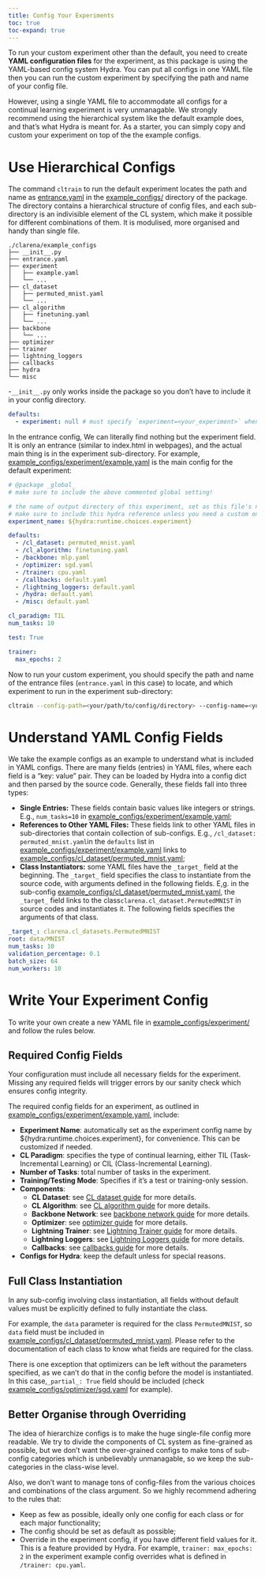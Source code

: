 ```yaml
---
title: Config Your Experiments
toc: true
toc-expand: true
---
```


To run your custom experiment other than the default, you need to create **YAML configuration files** for the experiment, as this package is using the YAML-based config system Hydra. You can put all configs in one YAML file then you can run the custom experiment by specifying the path and name of your config file.

However, using a single YAML file to accommodate all configs for a continual learning experiment is very unmanagable. We strongly recommend using the hierarchical system like the default example does, and that's what Hydra is meant for. As a starter, you can simply copy and custom your experiment on top of the the example configs.

# Use Hierarchical Configs

The command `cltrain` to run the default experiment locates the path and name as [entrance.yaml](https://github.com/pengxiang-wang/continual-learning-arena/tree/main/clarena/example_configs/entrance.yaml) in the [example_configs/](https://github.com/pengxiang-wang/continual-learning-arena/tree/main/clarena/example_configs/) directory of the package. The directory contains a hierarchical structure of config files, and each sub-directory is an indivisible element of the CL system, which make it possible for different combinations of them. It is modulised, more organised and handy than single file.

```plain
./clarena/example_configs
├── __init__.py
├── entrance.yaml
├── experiment
│   ├── example.yaml
│   └── ...
├── cl_dataset
│   ├── permuted_mnist.yaml
│   └── ...
├── cl_algorithm
│   ├── finetuning.yaml
│   └── ...
├── backbone
│   └── ...
├── optimizer
├── trainer
├── lightning_loggers
├── callbacks
├── hydra
└── misc
```

::: { .callout-note }
-`__init__.py` only works inside the package so you don't have to include it in your config directory.
:::

```.yaml
defaults:
  - experiment: null # must specify `experiment=<your_experiment>` when running relative command
```

In the entrance config, We can literally find nothing but the experiment field. It is only an entrance (similar to index.html in webpages), and the actual main thing is in the experiment sub-directory. For example, [example_configs/experiment/example.yaml](https://github.com/pengxiang-wang/continual-learning-arena/tree/main/clarena/example_configs/experiment/example.yaml) is the main config for the default experiment:


```.yaml
# @package _global_
# make sure to include the above commented global setting!

# the name of output directory of this experiment, set as this file's name
# make sure to include this hydra reference unless you need a custom one
experiment_name: ${hydra:runtime.choices.experiment}

defaults:
  - /cl_dataset: permuted_mnist.yaml
  - /cl_algorithm: finetuning.yaml
  - /backbone: mlp.yaml
  - /optimizer: sgd.yaml
  - /trainer: cpu.yaml
  - /callbacks: default.yaml
  - /lightning_loggers: default.yaml
  - /hydra: default.yaml
  - /misc: default.yaml

cl_paradigm: TIL
num_tasks: 10

test: True

trainer:
  max_epochs: 2
```

Now to run your custom experiment, you should specify the path and name of the entrance files (`entrance.yaml` in this case) to locate, and which experiment to run in the experiment sub-directory:

```bash
cltrain --config-path=<your/path/to/config/directory> --config-name=<your-config-name> experiment=<your-experiment-name>
```


# Understand YAML Config Fields

We take the example configs as an example to understand what is included in YAML configs. There are many fields (entries) in YAML files, where each field is a "key: value" pair. They can be loaded by Hydra into a config dict and then parsed by the source code. Generally, these fields fall into three types:

- **Single Entries:** These fields contain basic values like integers or strings. E.g., `num_tasks=10 ` in [example_configs/experiment/example.yaml](https://github.com/pengxiang-wang/continual-learning-arena/tree/main/clarena/example_configs/experiment/example.yaml);
- **References to Other YAML Files:** These fields link to other YAML files in sub-directories that contain collection of sub-configs. E.g., `/cl_dataset: permuted_mnist.yaml`in the `defaults` list in [example_configs/experiment/example.yaml](https://github.com/pengxiang-wang/continual-learning-arena/tree/main/clarena/example_configs/experiment/example.yaml) links to [example_configs/cl_dataset/permuted_mnist.yaml](https://github.com/pengxiang-wang/continual-learning-arena/tree/main/clarena/example_configs/cl_dataset/permuted_mnist.yaml);
-  **Class Instantiators:** some YAML files have the `_target_` field at the beginning. The `_target_` field specifies the class to instantiate from the source code, with arguments defined in the following fields. E,g. in the sub-config [example_configs/cl_dataset/permuted_mnist.yaml](https://github.com/pengxiang-wang/continual-learning-arena/tree/main/clarena/example_configs/cl_dataset/permuted_mnist.yaml), the `_target_` field links to the class`clarena.cl_dataset.PermutedMNIST` in source codes and instantiates it. The following fields specifies the arguments of that class.

```.yaml
_target_: clarena.cl_datasets.PermutedMNIST
root: data/MNIST
num_tasks: 10
validation_percentage: 0.1
batch_size: 64
num_workers: 10
```


# Write Your Experiment Config

To write your own create a new YAML file in  [example_configs/experiment/](https://github.com/pengxiang-wang/continual-learning-arena/tree/main/clarena/example_configs/experiment/) and follow the rules below.

## Required Config Fields

Your configuration must include all necessary fields for the experiment. Missing any required fields will trigger errors by our sanity check which ensures config integrity.

The required config fields for an experiment, as outlined in [example_configs/experiment/example.yaml](https://github.com/pengxiang-wang/continual-learning-arena/tree/main/clarena/example_configs/experiment/example.yaml), include:

- **Experiment Name**:  automatically set as the experiment config name by ${hydra:runtime.choices.experiment}, for convenience. This can be customized if needed.
- **CL Paradigm**: specifies the type of continual learning, either TIL (Task-Incremental Learning) or CIL (Class-Incremental Learning).
- **Number of Tasks**: total number of tasks in the experiment.
- **Training/Testing Mode**: Specifies if it’s a test or training-only session.
- **Components**:
  - **CL Dataset**: see [CL dataset guide]((./CL-dataset.qmd)) for more details.
  - **CL Algorithm**: see [CL algorithm guide]((./CL-algorithm.qmd)) for more details.
  - **Backbone Network**: see [backbone network guide]((./backbone-network.qmd)) for more details.
  - **Optimizer**: see [optimizer guide]((./optimizer.qmd)) for more details.
  - **Lightning Trainer**: see [Lightning Trainer guide]((./lightning-trainer.qmd)) for more details.
  - **Lightning Loggers**: see [Lightning Loggers guide]((./lightning-loggers.qmd)) for more details.
  - **Callbacks**: see [callbacks guide]((./callbacks.qmd)) for more details.
- **Configs for Hydra**: keep the default unless for special reasons.

## Full Class Instantiation

In any sub-config involving class instantiation, all fields without default values must be explicitly defined to fully instantiate the class.

For example, the `data` parameter is required for the class `PermutedMNIST`, so `data` field must be included in [example_configs/cl_dataset/permuted_mnist.yaml](https://github.com/pengxiang-wang/continual-learning-arena/tree/main/clarena/example_configs/cl_dataset/permuted_mnist.yaml). Please refer to the documentation of each class to know what fields are required for the class.

There is one exception that optimizers can be left without the parameters specified, as we can't do that in the config before the model is instantiated. In this case,`_partial_: True` field should be included (check [example_configs/optimizer/sgd.yaml](https://github.com/pengxiang-wang/continual-learning-arena/tree/main/clarena/example_configs/optimizer/sgd.yaml) for example).

## Better Organise through Overriding

The idea of hierarchize configs is to make the huge single-file config more readable. We try to divide the components of CL system as fine-grained as possible, but we don't want the over-grained configs to make tons of sub-config categories which is unbelievably unmanagable, so we keep the sub-categories in the class-wise level.

Also, we don't want to manage tons of config-files from the various choices and combinations of the class argument. So we highly recommend adhering to the rules that:

- Keep as few as possible, ideally only one config for each class or for each major functionality;
- The config should be set as default as possible;
- Override in the experiment config, if you have different field values for it. This is a feature provided by Hydra. For example, `trainer: max_epochs: 2` in the experiment example config overrides what is defined in `/trainer: cpu.yaml`.
